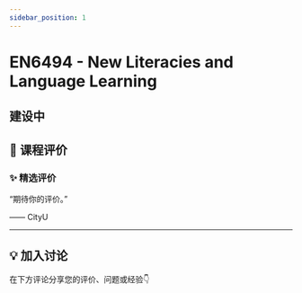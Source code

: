 ```yaml
---
sidebar_position: 1
---
```



# EN6494 - New Literacies and Language Learning

## 建设中

## **💬 课程评价**

### ✨ **精选评价**
<div className={commentStyles.commentBox}>
    <p className={commentStyles.commentText}>
        “期待你的评价。”
    </p>
    <p className={commentStyles.commentAuthor}>—— CityU</p>
</div>

---

## **💡 加入讨论**

在下方评论分享您的评价、问题或经验👇
<Utterances />
